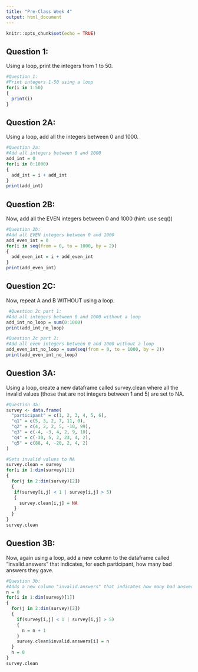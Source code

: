 ```yaml
---
title: "Pre-Class Week 4"
output: html_document
---
```


```r
knitr::opts_chunk$set(echo = TRUE)
```

## Question 1: 
Using a loop, print the integers from 1 to 50.

```r
#Question 1:
#Print integers 1-50 using a loop
for(i in 1:50)
{
  print(i)
}
```

## Question 2A: 
Using a loop, add all the integers between 0 and 1000.

```r
#Question 2a:
#Add all integers between 0 and 1000
add_int = 0
for(i in 0:1000)
{
  add_int = i + add_int
}
print(add_int)
```

## Question 2B:
Now, add all the EVEN integers between 0 and 1000 (hint: use seq())

```r
#Question 2b: 
#Add all EVEN integers between 0 and 1000
add_even_int = 0
for(i in seq(from = 0, to = 1000, by = 2))
{
  add_even_int = i + add_even_int
}
print(add_even_int)
```

## Question 2C: 
 Now, repeat A and B WITHOUT using a loop.
 
```r
 #Question 2c part 1: 
#Add all integers between 0 and 1000 without a loop
add_int_no_loop = sum(0:1000)
print(add_int_no_loop)

#Question 2c part 2:
#Add all even integers between 0 and 1000 without a loop
add_even_int_no_loop = sum(seq(from = 0, to = 1000, by = 2))
print(add_even_int_no_loop)
```

## Question 3A: 
Using a loop, create a new dataframe called survey.clean where all the invalid values (those that are not integers between 1 and 5) are set to NA.

```r
#Question 3a: 
survey <- data.frame(
  "participant" = c(1, 2, 3, 4, 5, 6),
  "q1" = c(5, 3, 2, 7, 11, 0),
  "q2" = c(4, 2, 2, 5, -10, 99),
  "q3" = c(-4, -3, 4, 2, 9, 10),
  "q4" = c(-30, 5, 2, 23, 4, 2),
  "q5" = c(88, 4, -20, 2, 4, 2)
)

#Sets invalid values to NA
survey.clean = survey
for(i in 1:dim(survey)[1])
{
  for(j in 2:dim(survey)[2])
  {
   if(survey[i,j] < 1 | survey[i,j] > 5)
   {
     survey.clean[i,j] = NA
   }
  }
}
survey.clean
```

## Question 3B: 
Now, again using a loop, add a new column to the dataframe called “invalid.answers” that indicates, for each participant, how many bad answers they gave.

```r
#Question 3b:
#Adds a new column "invalid.answers" that indicates how many bad answers given
n = 0
for(i in 1:dim(survey)[1])
{
  for(j in 2:dim(survey)[2])
  {
    if(survey[i,j] < 1 | survey[i,j] > 5)
    {
      n = n + 1
    }
    survey.clean$invalid.answers[i] = n
  }
  n = 0
}
survey.clean
```

